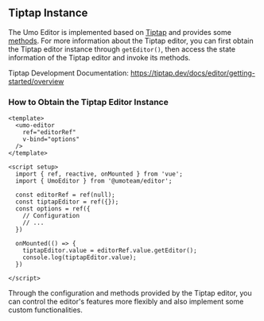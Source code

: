 ## Tiptap Instance

The Umo Editor is implemented based on [Tiptap](https://tiptap.dev/) and provides some [methods](./methods). For more information about the Tiptap editor, you can first obtain the Tiptap editor instance through `getEditor()`, then access the state information of the Tiptap editor and invoke its methods.

Tiptap Development Documentation: https://tiptap.dev/docs/editor/getting-started/overview

### How to Obtain the Tiptap Editor Instance
```vue
<template>
  <umo-editor
    ref="editorRef"
    v-bind="options"
  />
</template>
 
<script setup>
  import { ref, reactive, onMounted } from 'vue';
  import { UmoEditor } from '@umoteam/editor';

  const editorRef = ref(null);
  const tiptapEditor = ref({});
  const options = ref({
    // Configuration
    // ...
  })

  onMounted(() => {
    tiptapEditor.value = editorRef.value.getEditor();
    console.log(tiptapEditor.value);
  })

</script>
```

Through the configuration and methods provided by the Tiptap editor, you can control the editor's features more flexibly and also implement some custom functionalities.